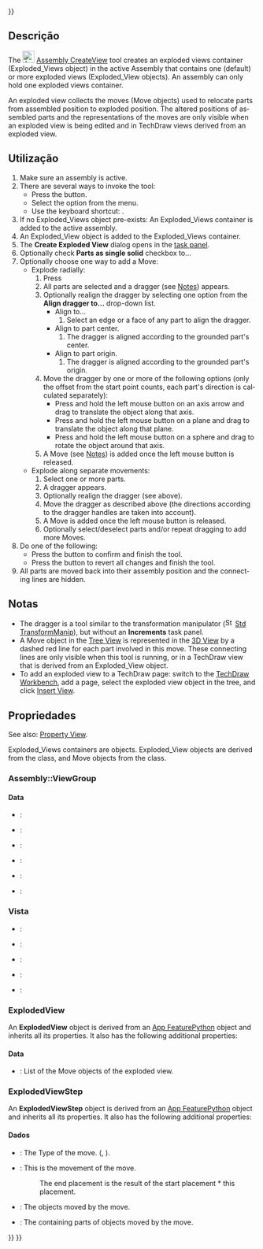 <languages/>

{{UnfinishedDocu{{#translation:}}}}

<div lang="en" dir="ltr" class="mw-content-ltr">
{{Docnav
|[[Assembly_SolveAssembly|SolveAssembly]]
|[[Assembly_CreateSimulation|CreateSimulation]]
|[[Assembly_Workbench|Assembly]]
|IconL=Assembly_SolveAssembly.svg
|IconR=Assembly_CreateSimulation.svg
|IconC=Workbench_Assembly.svg
}}
</div>

<div lang="en" dir="ltr" class="mw-content-ltr">
{{GuiCommand
|Name=Assembly CreateView
|MenuLocation=Assembly → Exploded View
|Workbenches=[[Assembly_Workbench|Assembly]]
|Shortcut={{KEY|E}}
|Version=1.0
|SeeAlso=
}}
</div>

<span id="Description"></span>
==Descrição==

<div lang="en" dir="ltr" class="mw-content-ltr">
The [[Image:Assembly_CreateView.svg|24px]] [[Assembly_CreateView|Assembly CreateView]] tool creates an exploded views container (Exploded_Views object) in the active Assembly that contains one (default) or more exploded views (Exploded_View objects). An assembly can only hold one exploded views container.
</div>

<div lang="en" dir="ltr" class="mw-content-ltr">
An exploded view collects the moves (Move objects) used to relocate parts from assembled position to exploded position. The altered positions of assembled parts and the representations of the moves are only visible when an exploded view is being edited and in TechDraw views derived from an exploded view.
</div>

<span id="Usage"></span>
==Utilização==

<div lang="en" dir="ltr" class="mw-content-ltr">
# Make sure an assembly is active.
# There are several ways to invoke the tool:
#* Press the {{Button|[[Image:Assembly_CreateView.svg|16px]] [[Assembly_CreateView|Exploded View]]}} button.
#* Select the {{MenuCommand|Assembly → [[Image:Assembly_CreateView.svg|16px]] Exploded View}} option from the menu.
#* Use the keyboard shortcut: {{KEY|E}}.
# If no Exploded_Views object pre-exists: An Exploded_Views container is added to the active assembly.
# An Exploded_View object is added to the Exploded_Views container.
# The '''Create Exploded View''' dialog opens in the [[Task_panel|task panel]].
# Optionally check '''Parts as single solid''' checkbox to…
# Optionally choose one way to add a Move:
#* Explode radially:
#*# Press {{Button|Explode Radially}}
#*# All parts are selected and a dragger (see [[#Notes|Notes]]) appears.
#*# Optionally realign the dragger by selecting one option from the '''Align dragger to…''' drop-down list.
#*#* Align to…
#*#*# Select an edge or a face of any part to align the dragger.
#*#* Align to part center.
#*#*# The dragger is aligned according to the grounded part's center.
#*#* Align to part origin.
#*#*# The dragger is aligned according to the grounded part's origin.
#*# Move the dragger by one or more of the following options (only the offset from the start point counts, each part's direction is calculated separately):
#*#* Press and hold the left mouse button on an axis arrow and drag to translate the object along that axis.
#*#* Press and hold the left mouse button on a plane and drag to translate the object along that plane.
#*#* Press and hold the left mouse button on a sphere and drag to rotate the object around that axis.
#*# A Move  (see [[#Notes|Notes]]) is added once the left mouse button is released.
#* Explode along separate movements:
#*# Select one or more parts.
#*# A dragger appears.
#*# Optionally realign the dragger (see above).
#*# Move the dragger as described above (the directions according to the dragger handles are taken into account).
#*# A Move is added once the left mouse button is released.
#*# Optionally select/deselect parts and/or repeat dragging to add more Moves.
# Do one of the following:
#* Press the {{Button|OK}} button to confirm and finish the tool.
#* Press the {{Button|Cancel}} button to revert all changes and finish the tool.
# All parts are moved back into their assembly position and the connecting lines are hidden.
</div>

<span id="Notes"></span>
==Notas==

<div lang="en" dir="ltr" class="mw-content-ltr">
* The dragger is a tool similar to the transformation manipulator ([[Image:Std_TransformManip.svg|16px]] [[Std_TransformManip|Std TransformManip]]), but without an '''Increments''' task panel.
* A Move object in the [[Tree_View|Tree View]] is represented in the [[3D_View|3D View]] by a dashed red line for each part involved in this move. These connecting lines are only visible when this tool is running, or in a TechDraw view that is derived from an Exploded_View object.
* To add an exploded view to a TechDraw page: switch to the [[TechDraw_Workbench|TechDraw Workbench]], add a page, select the exploded view object in the tree, and click [[TechDraw_View|Insert View]].
</div>

<span id="Properties"></span>
==Propriedades==

<div lang="en" dir="ltr" class="mw-content-ltr">
See also: [[Property_View|Property View]].
</div>

<div lang="en" dir="ltr" class="mw-content-ltr">
Exploded_Views containers are {{Incode|Assembly::ViewGroup}} objects. Exploded_View objects are derived from the {{Incode|ExplodedView}} class, and Move objects from the {{Incode|ExplodedViewStep}} class.
</div>

<div lang="en" dir="ltr" class="mw-content-ltr">
===Assembly::ViewGroup===
</div>

<div lang="en" dir="ltr" class="mw-content-ltr">
====Data====
</div>

<div lang="en" dir="ltr" class="mw-content-ltr">
{{TitleProperty|Base}}
</div>

<div lang="en" dir="ltr" class="mw-content-ltr">
* {{PropertyData|Label|String}}:
* {{PropertyData|Label2|String|Hidden}}:
* {{PropertyData|Expression Engine|ExpressionEngine|Hidden}}:
* {{PropertyData|Visibility|Bool|Hidden}}:
* {{PropertyData|Group|LinkList}}:
* {{PropertyData|_ Group Touched|Bool|Hidden}}:
</div>

<span id="View"></span>
===Vista===

<div lang="en" dir="ltr" class="mw-content-ltr">
{{TitleProperty|Display Options}}
</div>

<div lang="en" dir="ltr" class="mw-content-ltr">
* {{PropertyView|Display Mode|Enumeration}}:
* {{PropertyView|Show In Tree|Bool}}:
* {{PropertyView|Visibility|Bool}}:
</div>

<div lang="en" dir="ltr" class="mw-content-ltr">
{{TitleProperty|Selection}}
</div>

<div lang="en" dir="ltr" class="mw-content-ltr">
* {{PropertyView|On Top When Selected|Enumeration}}:
* {{PropertyView|Selection Style|Enumeration}}:
</div>

<div lang="en" dir="ltr" class="mw-content-ltr">
===ExplodedView===
</div>

<div lang="en" dir="ltr" class="mw-content-ltr">
An '''ExplodedView''' object is derived from an [[App_FeaturePython|App FeaturePython]] object and inherits all its properties. It also has the following additional properties:
</div>

<div lang="en" dir="ltr" class="mw-content-ltr">
====Data====
</div>

<div lang="en" dir="ltr" class="mw-content-ltr">
{{TitleProperty|Exploded View}}
</div>

<div lang="en" dir="ltr" class="mw-content-ltr">
* {{PropertyData|Moves|LinkList}}: List of the Move objects of the exploded view.
</div>

<div lang="en" dir="ltr" class="mw-content-ltr">
===ExplodedViewStep===
</div>

<div lang="en" dir="ltr" class="mw-content-ltr">
An '''ExplodedViewStep''' object is derived from an [[App_FeaturePython|App FeaturePython]] object and inherits all its properties. It also has the following additional properties:
</div>

<span id="Data"></span>
====Dados====

<div lang="en" dir="ltr" class="mw-content-ltr">
{{TitleProperty|Exploded Move}}
</div>

<div lang="en" dir="ltr" class="mw-content-ltr">
* {{PropertyData|Move Type|Enumeration}}: The Type of the move. ({{Value|Normal}}, {{Value|Radial}}).
* {{PropertyData|Movement Transform|Placement}}: This is the movement of the move. 
*: The end placement is the result of the start placement * this placement.
* {{PropertyData|Obj Names|StringList}}: The objects moved by the move.
* {{PropertyData|Parts|LinkList}}: The containing parts of objects moved by the move.
</div>


<div lang="en" dir="ltr" class="mw-content-ltr">
{{Docnav
|[[Assembly_SolveAssembly|SolveAssembly]]
|[[Assembly_CreateSimulation|CreateSimulation]]
|[[Assembly_Workbench|Assembly]]
|IconL=Assembly_SolveAssembly.svg
|IconR=Assembly_CreateSimulation.svg
|IconC=Workbench_Assembly.svg
}}
</div>

{{Assembly_Tools_navi{{#translation:}}}}
{{Userdocnavi{{#translation:}}}}